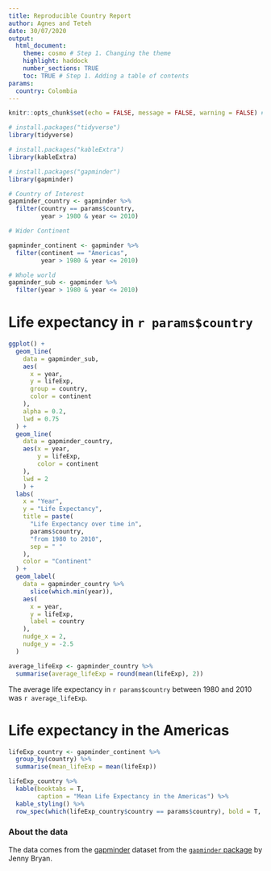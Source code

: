 ```yaml
---
title: Reproducible Country Report
author: Agnes and Teteh
date: 30/07/2020
output: 
  html_document:
    theme: cosmo # Step 1. Changing the theme
    highlight: haddock
    number_sections: TRUE
    toc: TRUE # Step 1. Adding a table of contents
params:
  country: Colombia
---
```


```r
knitr::opts_chunk$set(echo = FALSE, message = FALSE, warning = FALSE) # Step 2 Changing the code chunk settings
```


```r

# install.packages("tidyverse")
library(tidyverse)

# install.packages("kableExtra")
library(kableExtra)

# install.packages("gapminder")
library(gapminder)

```

```r

# Country of Interest
gapminder_country <- gapminder %>%
  filter(country == params$country,
         year > 1980 & year <= 2010)

# Wider Continent

gapminder_continent <- gapminder %>%
  filter(continent == "Americas",
         year > 1980 & year <= 2010)

# Whole world
gapminder_sub <- gapminder %>%
  filter(year > 1980 & year <= 2010)

```


# Life expectancy in `r params$country`


```r

ggplot() +
  geom_line(
    data = gapminder_sub,
    aes(
      x = year,
      y = lifeExp,
      group = country,
      color = continent
    ),
    alpha = 0.2,
    lwd = 0.75
  ) +
  geom_line(
    data = gapminder_country,
    aes(x = year,
        y = lifeExp,
        color = continent
    ),
    lwd = 2
    ) +
  labs(
    x = "Year",
    y = "Life Expectancy",
    title = paste(
      "Life Expectancy over time in",
      params$country,
      "from 1980 to 2010",
      sep = " "
    ),
    color = "Continent"
  ) +
  geom_label(
    data = gapminder_country %>%
      slice(which.min(year)),
    aes(
      x = year, 
      y = lifeExp, 
      label = country
    ),
    nudge_x = 2,
    nudge_y = -2.5
  )

```


```r

average_lifeExp <- gapminder_country %>%
  summarise(average_lifeExp = round(mean(lifeExp), 2))

```


The average life expectancy in `r params$country` between 1980 and 2010 was `r average_lifeExp`.

# Life expectancy in the Americas

```r

lifeExp_country <- gapminder_continent %>%
  group_by(country) %>%
  summarise(mean_lifeExp = mean(lifeExp))

lifeExp_country %>% 
  kable(booktabs = T,
        caption = "Mean Life Expectancy in the Americas") %>%
  kable_styling() %>%
  row_spec(which(lifeExp_country$country == params$country), bold = T, color = "white", background = "blue")

```


<!-- Step 2 Adding a link and a reference -->

### About the data

The data comes from the [gapminder](http://www.gapminder.org/data/) dataset from the [`gapminder` package](https://github.com/jennybc/gapminder) by Jenny Bryan.